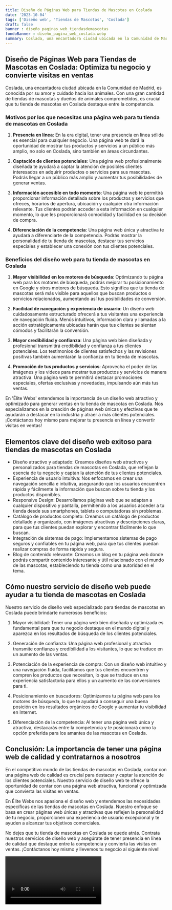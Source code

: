 ```yaml
---
title: Diseño de Páginas Web para Tiendas de Mascotas en Coslada
date: '2023-10-04'
tags: ['Diseño web', 'Tiendas de Mascotas', 'Coslada']
draft: false
banner : diseño_paginas_web_tiendasdemascotas
fondoBanner : diseño_pagina_web_coslada.webp
summary: Coslada, una encantadora ciudad ubicada en la Comunidad de Madrid, es conocida por su amor y cuidado hacia los animales. Con una gran cantidad de tiendas de mascotas y dueños de animales comprometidos, es crucial que tu tienda de mascotas en Coslada destaque entre la competencia.
---
```


## Diseño de Páginas Web para Tiendas de Mascotas en Coslada: Optimiza tu negocio y convierte visitas en ventas

Coslada, una encantadora ciudad ubicada en la Comunidad de Madrid, es conocida por su amor y cuidado hacia los animales. Con una gran cantidad de tiendas de mascotas y dueños de animales comprometidos, es crucial que tu tienda de mascotas en Coslada destaque entre la competencia.

### Motivos por los que necesitas una página web para tu tienda de mascotas en Coslada

1. **Presencia en línea**: En la era digital, tener una presencia en línea sólida es esencial para cualquier negocio. Una página web te dará la oportunidad de mostrar tus productos y servicios a un público más amplio, no solo en Coslada, sino también en áreas circundantes.

2. **Captación de clientes potenciales**: Una página web profesionalmente diseñada te ayudará a captar la atención de posibles clientes interesados en adquirir productos o servicios para sus mascotas. Podrás llegar a un público más amplio y aumentar tus posibilidades de generar ventas.

3. **Información accesible en todo momento**: Una página web te permitirá proporcionar información detallada sobre los productos y servicios que ofreces, horarios de apertura, ubicación y cualquier otra información relevante. Tus clientes podrán acceder a esta información en cualquier momento, lo que les proporcionará comodidad y facilidad en su decisión de compra.

4. **Diferenciación de la competencia**: Una página web única y atractiva te ayudará a diferenciarte de la competencia. Podrás mostrar la personalidad de tu tienda de mascotas, destacar tus servicios especiales y establecer una conexión con tus clientes potenciales.

### Beneficios del diseño web para tu tienda de mascotas en Coslada

1. **Mayor visibilidad en los motores de búsqueda**: Optimizando tu página web para los motores de búsqueda, podrás mejorar tu posicionamiento en Google y otros motores de búsqueda. Esto significa que tu tienda de mascotas será más visible para aquellos que buscan productos o servicios relacionados, aumentando así tus posibilidades de conversión.

2. **Facilidad de navegación y experiencia de usuario**: Un diseño web cuidadosamente estructurado ofrecerá a tus visitantes una experiencia de navegación fluida. Menús intuitivos, información clara y llamadas a la acción estratégicamente ubicadas harán que tus clientes se sientan cómodos y facilitarán la conversión.

3. **Mayor credibilidad y confianza**: Una página web bien diseñada y profesional transmitirá credibilidad y confianza a tus clientes potenciales. Los testimonios de clientes satisfechos y las revisiones positivas también aumentarán la confianza en tu tienda de mascotas.

4. **Promoción de tus productos y servicios**: Aprovecha el poder de las imágenes y los videos para mostrar tus productos y servicios de manera atractiva. Una página web te permitirá destacar promociones especiales, ofertas exclusivas y novedades, impulsando aún más tus ventas.

En 'Élite Webs' entendemos la importancia de un diseño web atractivo y optimizado para generar ventas en tu tienda de mascotas en Coslada. Nos especializamos en la creación de páginas web únicas y efectivas que te ayudarán a destacar en la industria y atraer a más clientes potenciales. ¡Contáctanos hoy mismo para mejorar tu presencia en línea y convertir visitas en ventas!

<GifSeo />

<Cta />

## Elementos clave del diseño web exitoso para tiendas de mascotas en Coslada

- Diseño atractivo y adaptado: Creamos diseños web atractivos y personalizados para tiendas de mascotas en Coslada, que reflejan la esencia de tu negocio y captan la atención de tus clientes potenciales.
- Experiencia de usuario intuitiva: Nos enfocamos en crear una navegación sencilla e intuitiva, asegurando que los usuarios encuentren rápida y fácilmente la información que buscan sobre tu tienda y los productos disponibles.
- Responsive Design: Desarrollamos páginas web que se adaptan a cualquier dispositivo y pantalla, permitiendo a los usuarios acceder a tu tienda desde sus smartphones, tablets o computadoras sin problemas.
- Catálogo de productos completo: Creamos un catálogo de productos detallado y organizado, con imágenes atractivas y descripciones claras, para que tus clientes puedan explorar y encontrar fácilmente lo que buscan.
- Integración de sistemas de pago: Implementamos sistemas de pago seguros y confiables en tu página web, para que tus clientes puedan realizar compras de forma rápida y segura.
- Blog de contenido relevante: Creamos un blog en tu página web donde podrás compartir contenido interesante y útil relacionado con el mundo de las mascotas, estableciendo tu tienda como una autoridad en el tema.

## Cómo nuestro servicio de diseño web puede ayudar a tu tienda de mascotas en Coslada

Nuestro servicio de diseño web especializado para tiendas de mascotas en Coslada puede brindarte numerosos beneficios:

1. Mayor visibilidad: Tener una página web bien diseñada y optimizada es fundamental para que tu negocio destaque en el mundo digital y aparezca en los resultados de búsqueda de los clientes potenciales.

2. Generación de confianza: Una página web profesional y atractiva transmite confianza y credibilidad a los visitantes, lo que se traduce en un aumento de las ventas.

3. Potenciación de la experiencia de compra: Con un diseño web intuitivo y una navegación fluida, facilitamos que tus clientes encuentren y compren los productos que necesitan, lo que se traduce en una experiencia satisfactoria para ellos y un aumento de las conversiones para ti.

4. Posicionamiento en buscadores: Optimizamos tu página web para los motores de búsqueda, lo que te ayudará a conseguir una buena posición en los resultados orgánicos de Google y aumentar tu visibilidad en Internet.

5. Diferenciación de la competencia: Al tener una página web única y atractiva, destacarás entre la competencia y te posicionará como la opción preferida para los amantes de las mascotas en Coslada.

## Conclusión: La importancia de tener una página web de calidad y contratarnos a nosotros

En el competitivo mundo de las tiendas de mascotas en Coslada, contar con una página web de calidad es crucial para destacar y captar la atención de los clientes potenciales. Nuestro servicio de diseño web te ofrece la oportunidad de contar con una página web atractiva, funcional y optimizada que convierta las visitas en ventas.

En Élite Webs nos apasiona el diseño web y entendemos las necesidades específicas de las tiendas de mascotas en Coslada. Nuestro enfoque se basa en crear páginas web únicas y atractivas que reflejen la personalidad de tu negocio, proporcionen una experiencia de usuario excepcional y te ayuden a alcanzar tus objetivos comerciales.

No dejes que tu tienda de mascotas en Coslada se quede atrás. Contrata nuestros servicios de diseño web y asegúrate de tener presencia en línea de calidad que destaque entre la competencia y convierta las visitas en ventas. ¡Contáctanos hoy mismo y llevemos tu negocio al siguiente nivel!

<Video />

<CtaBot job='Tiendas de Mascotas' city='Coslada'/>

<Gmaps query='Coslada+españa+maps' />